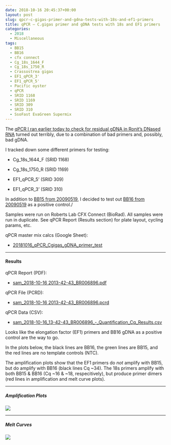 ```yaml
---
date: 2018-10-16 20:45:37+00:00
layout: post
slug: qpcr-c-gigas-primer-and-gdna-tests-with-18s-and-ef1-primers
title: qPCR – C.gigas primer and gDNA tests with 18s and EF1 primers
categories:
  - 2018
  - Miscellaneous
tags:
  - BB15
  - BB16
  - cfx connect
  - Cg_18s_1644_F
  - Cg_18s_1750_R
  - Crassostrea gigas
  - EF1_qPCR_3'
  - EF1_qPCR_5'
  - Pacific oyster
  - qPCR
  - SRID 1168
  - SRID 1169
  - SRID 309
  - SRID 310
  - SsoFast EvaGreen Supermix
---
```


The [qPCR I ran earlier today to check for residual gDNA in Ronit's DNased RNA](2018-10-16-qpcr-ronits-dnased-c-gigas-ploidydessication-rna-with-18s-primers.html) turned out terribly, due to a combination of bad primers and, possibly, bad gDNA.

I tracked down some different primers for testing:





  * Cg_18s_1644_F (SRID 1168)


  * Cg_18s_1750_R (SRID 1169)


  * EF1_qPCR_5' (SRID 309)


  * EF1_qPCR_3' (SRID 310)



In addition to [BB15 from 20090519](https://robertslab.github.io/sams-notebook/posts/2009/2009-05-15-gdna-isolation-macs-bb-and-dh-site-samples.html), I decided to test out [BB16 from 20090519](https://robertslab.github.io/sams-notebook/2009/05/15/gdna-isolation-macs-bb-and-dh-site-samples.html) as a positive control./

Samples were run on Roberts Lab CFX Connect (BioRad). All samples were run in duplicate. See qPCR Report (Results section) for plate layout, cycling params, etc.

qPCR master mix calcs (Google Sheet):





  * [20181016_qPCR_Cgigas_gDNA_primer_test](https://docs.google.com/spreadsheets/d/12ZJDMeY8BIX_SYGAXHPqI7dmlznegiMc0xPYu6rgPiI/edit?usp=sharing)





* * *





#### Results



qPCR Report (PDF):





  * [sam_2018-10-16 2013-42-43_BR006896.pdf](https://owl.fish.washington.edu/Athaliana/qPCR_data/qPCR_reports/sam_2018-10-16%2013-42-43_BR006896.pdf)



qPCR File (PCRD):



  * [sam_2018-10-16 2013-42-43_BR006896.pcrd](https://owl.fish.washington.edu/scaphapoda/qPCR_data/cfx_connect_data/sam_2018-10-16%2013-42-43_BR006896.pcrd)



qPCR Data (CSV):



  * [sam_2018-10-16_13-42-43_BR006896_-_Quantification_Cq_Results.csv](https://owl.fish.washington.edu/Athaliana/qPCR_data/sam_2018-10-16_13-42-43_BR006896_-_Quantification_Cq_Results.csv)



Looks like the elongation factor (EF1) primers and BB16 gDNA as a positive control are the way to go.

In the plots below, the black lines are BB16, the green lines are BB15, and the red lines are no template controls (NTC).

The amplification plots show that the EF1 primers do _not_ amplify with BB15, but do amplify with BB16 (black lines Cq ~34). The 18s primers amplify with both BB15 & BB16 (Cq ~16 & ~18, respecitively), but produce primer dimers (red lines in amplification and melt curve plots).



* * *





##### Amplification Plots



![](https://owl.fish.washington.edu/Athaliana/qPCR_data/sam_2018-10-16%2013-42-43_amp_plots.png)



* * *





##### Melt Curves



![](https://owl.fish.washington.edu/Athaliana/qPCR_data/sam_2018-10-16%2013-42-43_melt_plots.png)
